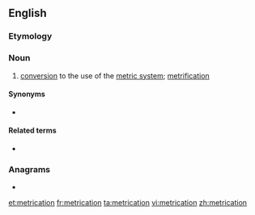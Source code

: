 ==English==

===Etymology===
{{suffix|en|metric|ation}}

===Noun===
{{en-noun}}

# [[conversion]] to the use of the [[metric system]]; [[metrification]]

====Synonyms====
* {{l|en|metrification}} {{qualifier|US|Canada}}

====Related terms====
* {{l|en|metricate}}

===Anagrams===
* {{l|en|interatomic}}

[[et:metrication]]
[[fr:metrication]]
[[ta:metrication]]
[[vi:metrication]]
[[zh:metrication]]